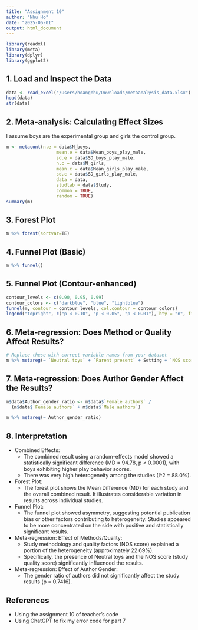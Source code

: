 ```yaml
---
title: "Assignment 10"
author: "Nhu Ho"
date: "2025-06-01"
output: html_document
---
```


```r
library(readxl)
library(meta)
library(dplyr)
library(ggplot2)
```

## 1. Load and Inspect the Data

```r
data <- read_excel("/Users/hoangnhu/Downloads/metaanalysis_data.xlsx")
head(data)
str(data)
```

## 2. Meta-analysis: Calculating Effect Sizes

I assume boys are the experimental group and girls the control group.

```r
m <- metacont(n.e = data$N_boys,
                   mean.e = data$Mean_boys_play_male,
                   sd.e = data$SD_boys_play_male,
                   n.c = data$N_girls,
                   mean.c = data$Mean_girls_play_male,
                   sd.c = data$SD_girls_play_male,
                   data = data,
                   studlab = data$Study,
                   common = TRUE,
                   random = TRUE)
summary(m)

```

## 3. Forest Plot

```r
m %>% forest(sortvar=TE)
```

## 4. Funnel Plot (Basic)

```r
m %>% funnel()
```

## 5. Funnel Plot (Contour-enhanced)

```r
contour_levels <- c(0.90, 0.95, 0.99)
contour_colors <- c("darkblue", "blue", "lightblue")
funnel(m, contour = contour_levels, col.contour = contour_colors)
legend("topright", c("p < 0.10", "p < 0.05", "p < 0.01"), bty = "n", fill = contour_colors)
```

## 6. Meta-regression: Does Method or Quality Affect Results?

```r
# Replace these with correct variable names from your dataset
m %>% metareg(~ `Neutral toys` + `Parent present` + Setting + `NOS score`)
```

## 7. Meta-regression: Does Author Gender Affect the Results?

```r
m$data$Author_gender_ratio <- m$data$`Female authors` / 
  (m$data$`Female authors` + m$data$`Male authors`)

m %>% metareg(~ Author_gender_ratio)
```

## 8. Interpretation

- Combined Effects:
  - The combined result using a random-effects model showed a statistically significant difference (MD = 94.78, p < 0.0001), with boys exhibiting higher play behavior scores.
  - There was very high heterogeneity among the studies (I^2 = 88.0%).

- Forest Plot:
  - The forest plot shows the Mean Difference (MD) for each study and the overall combined result. It illustrates considerable variation in results across individual studies.

- Funnel Plot:
  - The funnel plot showed asymmetry, suggesting potential publication bias or other factors contributing to heterogeneity. Studies appeared to be more concentrated on the side with positive and statistically significant results.

- Meta-regression: Effect of Methods/Quality:
  - Study methodology and quality factors (NOS score) explained a portion of the heterogeneity (approximately 22.69%).
  - Specifically, the presence of Neutral toys and the NOS score (study quality score) significantly influenced the results.

- Meta-regression: Effect of Author Gender:
  - The gender ratio of authors did not significantly affect the study results (p = 0.7416).

## References
- Using the assignment 10 of teacher's code
- Using ChatGPT to fix my error code for part 7